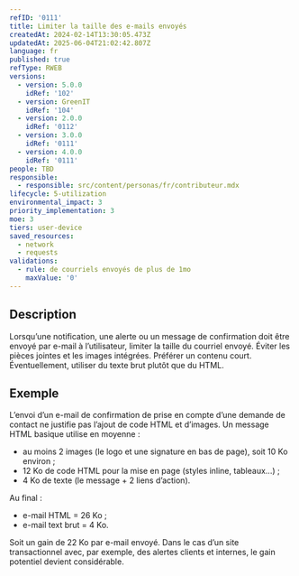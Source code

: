 ```yaml
---
refID: '0111'
title: Limiter la taille des e-mails envoyés
createdAt: 2024-02-14T13:30:05.473Z
updatedAt: 2025-06-04T21:02:42.807Z
language: fr
published: true
refType: RWEB
versions:
  - version: 5.0.0
    idRef: '102'
  - version: GreenIT
    idRef: '104'
  - version: 2.0.0
    idRef: '0112'
  - version: 3.0.0
    idRef: '0111'
  - version: 4.0.0
    idRef: '0111'
people: TBD
responsible:
  - responsible: src/content/personas/fr/contributeur.mdx
lifecycle: 5-utilization
environmental_impact: 3
priority_implementation: 3
moe: 3
tiers: user-device
saved_resources:
  - network
  - requests
validations:
  - rule: de courriels envoyés de plus de 1mo
    maxValue: '0'
---
```


## Description

Lorsqu’une notification, une alerte ou un message de confirmation doit être envoyé par e-mail à l’utilisateur, limiter la taille du courriel envoyé.
Éviter les pièces jointes et les images intégrées. Préférer un contenu court. Éventuellement, utiliser du texte brut plutôt que du HTML.

## Exemple

L’envoi d’un e-mail de confirmation de prise en compte d’une demande de contact ne justifie pas l’ajout de code HTML et d’images.
Un message HTML basique utilise en moyenne :

* au moins 2 images (le logo et une signature en bas de page), soit 10 Ko environ ;
* 12 Ko de code HTML pour la mise en page (styles inline, tableaux...) ;
* 4 Ko de texte (le message + 2 liens d’action).

Au final :

* e-mail HTML = 26 Ko ;
* e-mail text brut = 4 Ko.

Soit un gain de 22 Ko par e-mail envoyé.
Dans le cas d’un site transactionnel avec, par exemple, des alertes clients et internes, le gain potentiel devient considérable.

